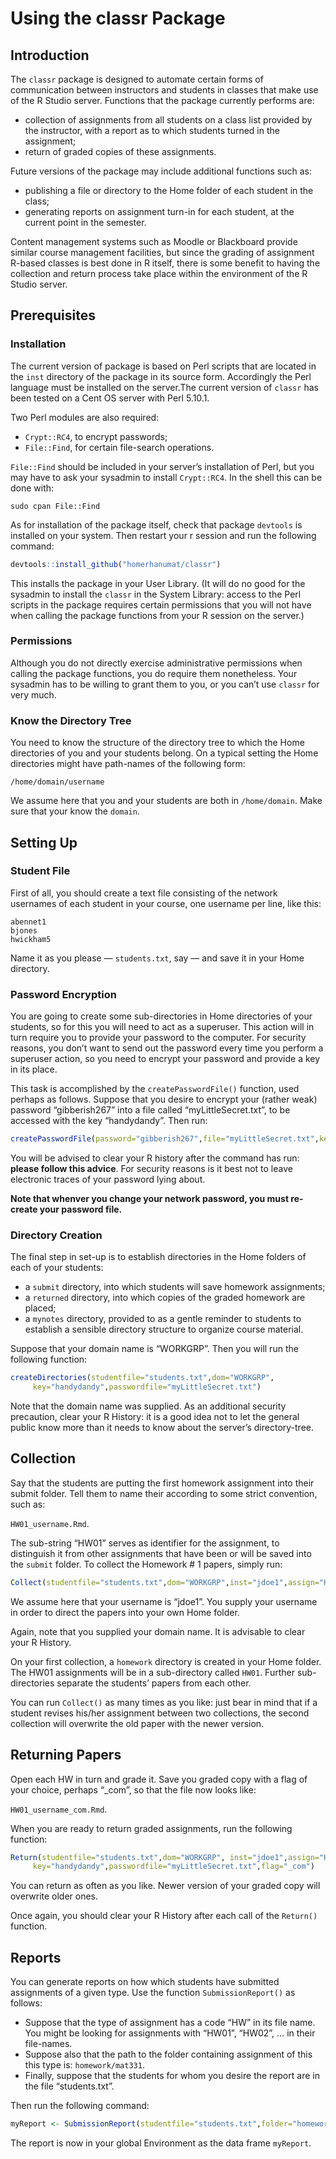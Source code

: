 <!--
%\VignetteEngine{knitr}
%\VignetteIndexEntry{classr}
-->

#  Using the classr Package

## Introduction

The `classr` package is designed to automate certain forms of communication between instructors and students in classes that make use of the R Studio server.  Functions that the package currently performs are:

* collection of assignments from all students on a class list provided by the instructor, with a report as to which students turned in the assignment;
* return of graded copies of these assignments.

Future versions of the package may include additional functions such as:

* publishing a file or directory to the Home folder of each student in the class;
* generating reports on assignment turn-in for each student, at the current point in the semester.

Content management systems such as Moodle or Blackboard provide similar course management facilities, but since the grading of assignment R-based classes is best done in R itself, there is some benefit to having the collection and return process take place within the environment of the R Studio server.


## Prerequisites

### Installation

The current version of package is based on Perl scripts that are located in the `inst` directory of the package in its source form.  Accordingly the Perl language must be installed on the server.The current version of `classr` has been tested on a Cent OS server with Perl 5.10.1.

Two Perl modules are also required:

* `Crypt::RC4`, to encrypt passwords;
* `File::Find`, for certain file-search operations.

`File::Find` should be included in your server's installation of Perl, but you may have to ask your sysadmin to install `Crypt::RC4`.  In the shell this can be done with:

```
sudo cpan File::Find
```

As for installation of the package itself, check that package `devtools` is installed on your system.  Then restart your r session and run the following command:

```r
devtools::install_github("homerhanumat/classr")
```

This installs the package in your User Library.  (It will do no good for the sysadmin to install the `classr` in the System Library:  access to the Perl scripts in the package requires certain permissions that you will not have when calling the package functions from your R session on the server.)

### Permissions

Although you do not directly exercise administrative permissions when calling the package functions, you do require them nonetheless.  Your sysadmin has to be willing to grant them to you, or you can't use `classr` for very much.

### Know the Directory Tree

You need to know the structure of the directory tree to which the Home directories of you and your students belong. On a typical setting the Home directories might have path-names of the following form:

`/home/domain/username`

We assume here that you and your students are both in `/home/domain`.  Make sure that your know the `domain`.

## Setting Up

### Student File

First of all, you should create a text file consisting of the network usernames of each student in your course, one username per line, like this:

```
abennet1
bjones
hwickham5
```

Name it as you please --- `students.txt`, say --- and save it in your Home directory.

### Password Encryption
 
You are going to create some sub-directories in Home directories of your students, so for this you will need to act as a superuser.  This action will in turn require you to provide your password to the computer.  For security reasons, you don't want to send out the password every time you perform a superuser action, so you need to encrypt your password and provide a key in its place.

This task is accomplished by the `createPasswordFile()` function, used perhaps as follows.  Suppose that you desire to encrypt your (rather weak) password "gibberish267" into a file called "myLittleSecret.txt", to be accessed with the key "handydandy".  Then run:

```r
createPasswordFile(password="gibberish267",file="myLittleSecret.txt",key="handydandy")
```

You will be advised to clear your R history after the command has run:  **please follow this advice**.  For security reasons is it best not to leave electronic traces of your password lying about.

**Note that whenver you change your network password, you must re-create your password file.**

### Directory Creation

The final step in set-up is to establish directories in the Home folders of each of your students:

* a `submit` directory, into which students will save homework assignments;
* a `returned` directory, into which copies of the graded homework are placed;
* a `mynotes` directory, provided to as a gentle reminder to students to establish a sensible directory structure to organize course material.

Suppose that your domain name is "WORKGRP".  Then you will run the following function:

```r
createDirectories(studentfile="students.txt",dom="WORKGRP",
     key="handydandy",passwordfile="myLittleSecret.txt")
```

Note that the domain name was supplied.  As an additional security precaution, clear your R History:  it is a good idea not to let the general public know more than it needs to know about the server's directory-tree.


## Collection

Say that the students are putting the first homework assignment into their submit folder.  Tell them to name their according to some strict convention, such as:

`HW01_username.Rmd`.

The sub-string "HW01" serves as identifier for the assignment, to distinguish it from other assignments that have been or will be saved into the `submit` folder.  To collect the Homework # 1 papers, simply run:

```r
Collect(studentfile="students.txt",dom="WORKGRP",inst="jdoe1",assign="HW01")
```

We assume here that your username is "jdoe1".  You supply your username in order to direct the papers into your own Home folder.

Again, note that you supplied your domain name.  It is advisable to clear your R History.

On your first collection, a `homework` directory is created in your Home folder.  The HW01 assignments will be in a sub-directory called `HW01`.  Further sub-directories separate the students' papers from each other.

You can run `Collect()` as many times as you like:  just bear in mind that if a student revises his/her assignment between two collections, the second collection will overwrite the old paper with the newer version.

## Returning Papers

Open each HW in turn and grade it.  Save you graded copy with a flag of your choice, perhaps "_com", so that the file now looks like:

`HW01_username_com.Rmd`.

When you are ready to return graded assignments, run the following function:

```r
Return(studentfile="students.txt",dom="WORKGRP", inst="jdoe1",assign="HW01",
     key="handydandy",passwordfile="myLittleSecret.txt",flag="_com")
```

You can return as often as you like.  Newer version of your graded copy will overwrite older ones.

Once again, you should clear your R History after each call of the `Return()` function.

## Reports

You can generate reports on how which students have submitted assignments of a given type.  Use the function `SubmissionReport()` as follows:

* Suppose that the type of assignment has a code "HW" in its file name. You might be looking for assignments with "HW01", "HW02", ... in their file-names.
* Suppose also that the path to the folder containing assignment of this this type is:  `homework/mat331`.
* Finally, suppose that the students for whom you desire the report are in the file "students.txt".

Then run the following command:

```r
myReport <- SubmissionReport(studentfile="students.txt",folder="homework/mat331",assigntype="HW")
```

The report is now in your global Environment as the data frame `myReport`.
